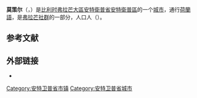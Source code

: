 {{noteTA
|G1=比利时地名
}}
{{Infobox Belgium municipality
|name             = 莫策尔
|native_name      = Mortsel
|type             = {{BEL}}[[比利时城市列表|城市]]
|picture          = Mortsel Stadsplein 2.JPG
|picture-legend   = 城市广场
|map              = Mortsel Antwerp Belgium Map.svg
|map-legend       = 莫策尔在[[安特衛普省|安特衛普省]]的位置
|arms             = Mortsel wapen1.svg
|flag             = Flag of Mortsel.svg
|region           = {{BE-REG-FLE}}
|community        = {{BE-NL}}
|province         = {{BE-PROV-AN}}
|arrondissement   = [[安特衛普區|安特衛普區]]
|nis              = 11029
|pyramid-date=
|0-19= 
|18-64=
|65=
|foreigners=
|foreigners-date  =
|mayor            = Erik Broeckx ([[新弗拉芒人聯盟|N-VA]])
|majority         = [[新弗拉芒人聯盟|N-VA]], [[前进_(比利时)|Vooruit]]-I love Mortsel, [[基督教民主和弗拉芒|CD&V]]
|postal-codes     = 2640
|telephone-area   = 03
|web              = [http://www.mortsel.be/ www.mortsel.be]
|coordinates      = {{coord|51|10|N|04|28|E|region:BE|display=inline,title}}
}}
'''莫策尔'''（{{lang-nl|Mortsel}}，{{IPA-nl|ˈmɔrtsəl}}）是[[比利时|比利时]][[弗拉芒大區|弗拉芒大區]][[安特衛普省|安特衛普省]][[安特衛普區|安特衛普區]]的一个[[比利时城市列表|城市]]，通行[[荷蘭語|荷蘭語]]，是[[弗拉芒社群|弗拉芒社群]]的一部分，人口{{wikidata|property|normal+|P1082}}人（{{wikidata|qualifier|P1082|P585}}）。

== 参考文献 ==
{{Reflist}}

==外部链接==
* {{Commons category-inline|Mortsel}}

{{安特卫普省市镇}}
{{Authority control}}
{{DEFAULTSORT:Mortsel}}
[[Category:安特卫普省市镇|Category:安特卫普省市镇]]
[[Category:安特卫普省城市|Category:安特卫普省城市]]
{{Antwerp-geo-stub}}